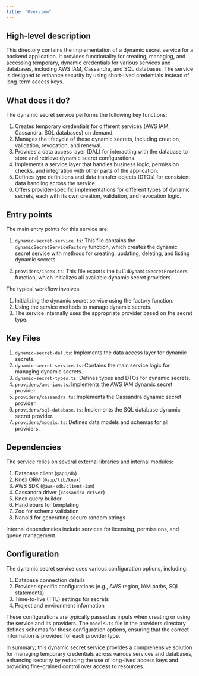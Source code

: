```yaml
---
title: "Overview"
---
```


## High-level description
This directory contains the implementation of a dynamic secret service for a backend application. It provides functionality for creating, managing, and accessing temporary, dynamic credentials for various services and databases, including AWS IAM, Cassandra, and SQL databases. The service is designed to enhance security by using short-lived credentials instead of long-term access keys.

## What does it do?
The dynamic secret service performs the following key functions:

1. Creates temporary credentials for different services (AWS IAM, Cassandra, SQL databases) on demand.
2. Manages the lifecycle of these dynamic secrets, including creation, validation, revocation, and renewal.
3. Provides a data access layer (DAL) for interacting with the database to store and retrieve dynamic secret configurations.
4. Implements a service layer that handles business logic, permission checks, and integration with other parts of the application.
5. Defines type definitions and data transfer objects (DTOs) for consistent data handling across the service.
6. Offers provider-specific implementations for different types of dynamic secrets, each with its own creation, validation, and revocation logic.

## Entry points
The main entry points for this service are:

1. `dynamic-secret-service.ts`: This file contains the `dynamicSecretServiceFactory` function, which creates the dynamic secret service with methods for creating, updating, deleting, and listing dynamic secrets.

2. `providers/index.ts`: This file exports the `buildDynamicSecretProviders` function, which initializes all available dynamic secret providers.

The typical workflow involves:
1. Initializing the dynamic secret service using the factory function.
2. Using the service methods to manage dynamic secrets.
3. The service internally uses the appropriate provider based on the secret type.

## Key Files
1. `dynamic-secret-dal.ts`: Implements the data access layer for dynamic secrets.
2. `dynamic-secret-service.ts`: Contains the main service logic for managing dynamic secrets.
3. `dynamic-secret-types.ts`: Defines types and DTOs for dynamic secrets.
4. `providers/aws-iam.ts`: Implements the AWS IAM dynamic secret provider.
5. `providers/cassandra.ts`: Implements the Cassandra dynamic secret provider.
6. `providers/sql-database.ts`: Implements the SQL database dynamic secret provider.
7. `providers/models.ts`: Defines data models and schemas for all providers.

## Dependencies
The service relies on several external libraries and internal modules:

1. Database client (`@app/db`)
2. Knex ORM (`@app/lib/knex`)
3. AWS SDK (`@aws-sdk/client-iam`)
4. Cassandra driver (`cassandra-driver`)
5. Knex query builder
6. Handlebars for templating
7. Zod for schema validation
8. Nanoid for generating secure random strings

Internal dependencies include services for licensing, permissions, and queue management.

## Configuration
The dynamic secret service uses various configuration options, including:

1. Database connection details
2. Provider-specific configurations (e.g., AWS region, IAM paths, SQL statements)
3. Time-to-live (TTL) settings for secrets
4. Project and environment information

These configurations are typically passed as inputs when creating or using the service and its providers. The `models.ts` file in the providers directory defines schemas for these configuration options, ensuring that the correct information is provided for each provider type.

In summary, this dynamic secret service provides a comprehensive solution for managing temporary credentials across various services and databases, enhancing security by reducing the use of long-lived access keys and providing fine-grained control over access to resources.